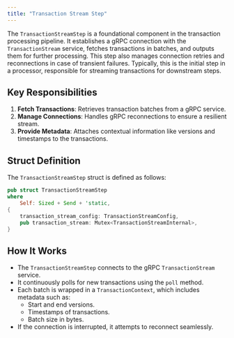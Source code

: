 ```yaml
---
title: "Transaction Stream Step"
---
```






The `TransactionStreamStep` is a foundational component in the transaction processing pipeline. It establishes a gRPC connection with the `TransactionStream` service, fetches transactions in batches, and outputs them for further processing. This step also manages connection retries and reconnections in case of transient failures. Typically, this is the initial step in a processor, responsible for streaming transactions for downstream steps.

## Key Responsibilities

1. **Fetch Transactions**: Retrieves transaction batches from a gRPC service.
2. **Manage Connections**: Handles gRPC reconnections to ensure a resilient stream.
3. **Provide Metadata**: Attaches contextual information like versions and timestamps to the transactions.

## Struct Definition

The `TransactionStreamStep` struct is defined as follows:

```rust
pub struct TransactionStreamStep
where
    Self: Sized + Send + 'static,
{
    transaction_stream_config: TransactionStreamConfig,
    pub transaction_stream: Mutex<TransactionStreamInternal>,
}
```

## How It Works

- The `TransactionStreamStep` connects to the gRPC `TransactionStream` service.
- It continuously polls for new transactions using the `poll` method.
- Each batch is wrapped in a `TransactionContext`, which includes metadata such as:
  - Start and end versions.
  - Timestamps of transactions.
  - Batch size in bytes.
- If the connection is interrupted, it attempts to reconnect seamlessly.
